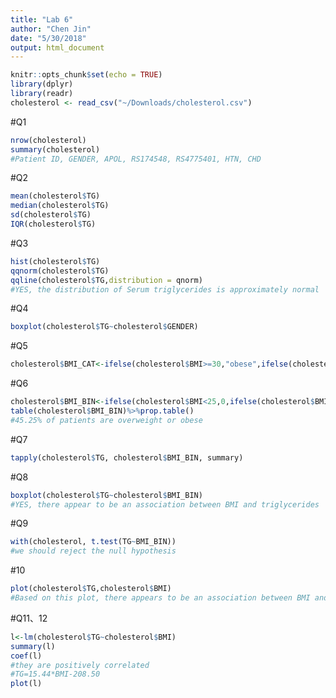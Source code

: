 ```yaml
---
title: "Lab 6"
author: "Chen Jin"
date: "5/30/2018"
output: html_document
---
```


```r
knitr::opts_chunk$set(echo = TRUE)
library(dplyr)
library(readr)
cholesterol <- read_csv("~/Downloads/cholesterol.csv")
```

#Q1
```r
nrow(cholesterol)
summary(cholesterol)
#Patient ID, GENDER, APOL, RS174548, RS4775401, HTN, CHD
```
#Q2
```r
mean(cholesterol$TG)
median(cholesterol$TG)
sd(cholesterol$TG)
IQR(cholesterol$TG)
```
#Q3
```r
hist(cholesterol$TG)
qqnorm(cholesterol$TG)
qqline(cholesterol$TG,distribution = qnorm)
#YES, the distribution of Serum triglycerides is approximately normal
```
#Q4
```r
boxplot(cholesterol$TG~cholesterol$GENDER)
```

#Q5
```r
cholesterol$BMI_CAT<-ifelse(cholesterol$BMI>=30,"obese",ifelse(cholesterol$BMI>=25,"overweight",ifelse(cholesterol$BMI>=18,"normal",NA)))
```
#Q6
```r
cholesterol$BMI_BIN<-ifelse(cholesterol$BMI<25,0,ifelse(cholesterol$BMI>=25,1,NA))
table(cholesterol$BMI_BIN)%>%prop.table()
#45.25% of patients are overweight or obese
```
#Q7
```r
tapply(cholesterol$TG, cholesterol$BMI_BIN, summary)
```

#Q8
```r
boxplot(cholesterol$TG~cholesterol$BMI_BIN)
#YES, there appear to be an association between BMI and triglycerides
```

#Q9
```r
with(cholesterol, t.test(TG~BMI_BIN))
#we should reject the null hypothesis 
```
#10 
```r
plot(cholesterol$TG,cholesterol$BMI)
#Based on this plot, there appears to be an association between BMI and triglycerides. A scatterplot reveals that there is a positive relationship between BMI and triglycerides that was not revealed with a boxplot.
```

#Q11、12
```r
l<-lm(cholesterol$TG~cholesterol$BMI)
summary(l)
coef(l)
#they are positively correlated
#TG=15.44*BMI-208.50              
plot(l)
```
